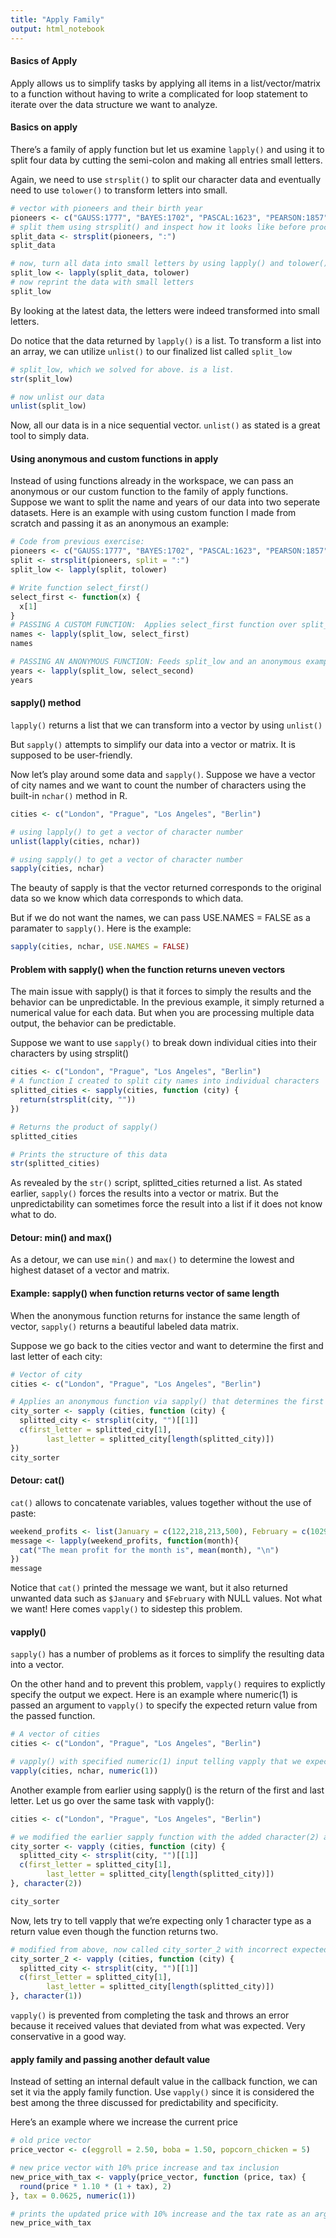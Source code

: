```yaml
---
title: "Apply Family"
output: html_notebook
---
```


#### Basics of Apply

Apply allows us to simplify tasks by applying all items in a list/vector/matrix to a function without having to write a complicated for loop statement to iterate over the data structure we want to analyze.

#### Basics on apply

There's a family of apply function but let us examine `lapply()` and using it to split four data by cutting the semi-colon and making all entries small letters.

Again, we need to use `strsplit()` to split our character data and eventually need to use `tolower()` to transform letters into small.

```r
# vector with pioneers and their birth year
pioneers <- c("GAUSS:1777", "BAYES:1702", "PASCAL:1623", "PEARSON:1857")
# split them using strsplit() and inspect how it looks like before proceeding
split_data <- strsplit(pioneers, ":")
split_data

# now, turn all data into small letters by using lapply() and tolower():
split_low <- lapply(split_data, tolower)
# now reprint the data with small letters
split_low
```

By looking at the latest data, the letters were indeed transformed into small letters.

Do notice that the data returned by `lapply()` is a list.  To transform a list into an array, we can utilize `unlist()` to our finalized list called `split_low`

```r
# split_low, which we solved for above. is a list.
str(split_low)

# now unlist our data
unlist(split_low)
```

Now, all our data is in a nice sequential vector.  `unlist()` as stated is a great tool to simply data.

#### Using anonymous and custom functions in apply

Instead of using functions already in the workspace, we can pass an anonymous or our custom function to the family of apply functions.  Suppose we want to split the name and years of our data into two seperate datasets. Here is an example with using custom function I made from scratch and passing it as an anonymous an example:

```r
# Code from previous exercise:
pioneers <- c("GAUSS:1777", "BAYES:1702", "PASCAL:1623", "PEARSON:1857")
split <- strsplit(pioneers, split = ":")
split_low <- lapply(split, tolower)

# Write function select_first()
select_first <- function(x) {
  x[1]
}
# PASSING A CUSTOM FUNCTION:  Applies select_first function over split_low and names it 'names'
names <- lapply(split_low, select_first)
names

# PASSING AN ANONYMOUS FUNCTION: Feeds split_low and an anonymous example to lapply.. call the result 'years'
years <- lapply(split_low, select_second)
years
```

#### sapply() method

`lapply()` returns a list that we can transform into a vector by using `unlist()`

But `sapply()` attempts to simplify our data into a vector or matrix.  It is supposed to be user-friendly.

Now let's play around some data and `sapply()`.  Suppose we have a vector of city names and we want to count the number of characters using the built-in `nchar()` method in R.

```r
cities <- c("London", "Prague", "Los Angeles", "Berlin")

# using lapply() to get a vector of character number
unlist(lapply(cities, nchar))

# using sapply() to get a vector of character number
sapply(cities, nchar)
```

The beauty of sapply is that the vector returned corresponds to the original data so we know which data corresponds to which data.

But if we do not want the names, we can pass USE.NAMES = FALSE as a paramater to `sapply()`.  Here is the example:

```r
sapply(cities, nchar, USE.NAMES = FALSE) 
```

#### Problem with sapply() when the function returns uneven vectors

The main issue with sapply() is that it forces to simply the results and the behavior can be unpredictable.  In the previous example, it simply returned a numerical value for each data.  But when you are processing multiple data output, the behavior can be predictable.  

Suppose we want to use `sapply()` to break down individual cities into their characters by using strsplit()
```r
cities <- c("London", "Prague", "Los Angeles", "Berlin")
# A function I created to split city names into individual characters
splitted_cities <- sapply(cities, function (city) {
  return(strsplit(city, ""))
})

# Returns the product of sapply()
splitted_cities 

# Prints the structure of this data
str(splitted_cities)

```

As revealed by the `str()` script, splitted_cities returned a list.  As stated earlier, `sapply()` forces the results into a vector or matrix.  But the unpredictability can sometimes force the result into a list if it does not know what to do. 

#### Detour: min() and max()

As a detour, we can use `min()` and `max()` to determine the lowest and highest dataset of a vector and matrix. 


#### Example:  sapply() when function returns vector of same length

When the anonymous function returns for instance the same length of vector, `sapply()` returns a beautiful labeled data matrix.  

Suppose we go back to the cities vector and want to determine the first and last letter of each city:  

```r
# Vector of city
cities <- c("London", "Prague", "Los Angeles", "Berlin")

# Applies an anonymous function via sapply() that determines the first and last letter of city.
city_sorter <- sapply (cities, function (city) {
  splitted_city <- strsplit(city, "")[[1]]
  c(first_letter = splitted_city[1], 
        last_letter = splitted_city[length(splitted_city)])
})
city_sorter
```

#### Detour:  cat()

`cat()` allows to concatenate variables, values together without the use of paste:

```r
weekend_profits <- list(January = c(122,218,213,500), February = c(1029,19212, 122))
message <- lapply(weekend_profits, function(month){
  cat("The mean profit for the month is", mean(month), "\n")
})
message
```



Notice that `cat()` printed the message we want, but it also returned unwanted data such as `$January` and `$February` with NULL values.  Not what we want!  Here comes `vapply()` to sidestep this problem.  

#### vapply()

`sapply()` has a number of problems as it forces to simplify the resulting data into a vector.  

On the other hand and to prevent this problem, `vapply()` requires to explictly specify the output we expect. Here is an example where numeric(1) is passed an argument to `vapply()` to specify the expected return value from the passed function.  

```r
# A vector of cities
cities <- c("London", "Prague", "Los Angeles", "Berlin")

# vapply() with specified numeric(1) input telling vapply that we expect a numeric value for each data
vapply(cities, nchar, numeric(1))
```

Another example from earlier using sapply() is the return of the first and last letter.  Let us go over the same task with vapply():

```r
cities <- c("London", "Prague", "Los Angeles", "Berlin")

# we modified the earlier sapply function with the added character(2) argument
city_sorter <- vapply (cities, function (city) {
  splitted_city <- strsplit(city, "")[[1]]
  c(first_letter = splitted_city[1], 
        last_letter = splitted_city[length(splitted_city)])
}, character(2))

city_sorter
```

Now, lets try to tell vapply that we're expecting only 1 character type as a return value even though the function returns two.

```r
# modified from above, now called city_sorter_2 with incorrect expected return value from callback function
city_sorter_2 <- vapply (cities, function (city) {
  splitted_city <- strsplit(city, "")[[1]]
  c(first_letter = splitted_city[1], 
        last_letter = splitted_city[length(splitted_city)])
}, character(1))
```

`vapply()` is prevented from completing the task and throws an error because it received values that deviated from what was expected.  Very conservative in a good way.  

#### apply family and passing another default value

Instead of setting an internal default value in the callback function, we can set it via the apply family function.  Use `vapply()` since it is considered the best among the three discussed for predictability and specificity. 

Here's an example where we increase the current price 

```r
# old price vector
price_vector <- c(eggroll = 2.50, boba = 1.50, popcorn_chicken = 5)

# new price vector with 10% price increase and tax inclusion
new_price_with_tax <- vapply(price_vector, function (price, tax) {
  round(price * 1.10 * (1 + tax), 2)
}, tax = 0.0625, numeric(1))

# prints the updated price with 10% increase and the tax rate as an argument to the vapply()
new_price_with_tax
```

